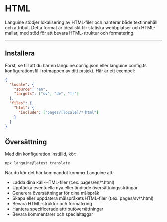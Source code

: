 # HTML

Languine stödjer lokalisering av HTML-filer och hanterar både textinnehåll och attribut. Detta format är idealiskt för statiska webbplatser och HTML-mallar, med stöd för att bevara HTML-struktur och formatering.

---

## Installera

Först, se till att du har en languine.config.json eller languine.config.ts konfigurationsfil i rotmappen av ditt projekt. Här är ett exempel:

```json
{
  "locale": {
    "source": "en",
    "targets": ["sv", "de", "fr"]
  },
  "files": {
    "html": {
      "include": ["pages/[locale]/*.html"]
    }
  }
}
```

## Översättning

Med din konfiguration inställd, kör:

```bash
npx languine@latest translate
```

När du kör det här kommandot kommer Languine att:

- Ladda dina käll-HTML-filer (t.ex. pages/en/*.html)
- Upptäcka eventuella nya eller ändrade översättningssträngar
- Generera översättningar för dina målspråk
- Skapa eller uppdatera målspråkets HTML-filer (t.ex. pages/sv/*.html)
- Bevara HTML-struktur och formatering
- Hantera specificerade attributöversättningar
- Bevara kommentarer och specialtaggar
